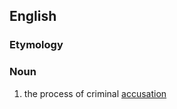 ==English==

===Etymology===
{{suffix|accriminate|ion|lang=en}}

===Noun===
{{en-noun}}
# {{context|obsolete|legal|lang=en}} the process of criminal [[accusation]]